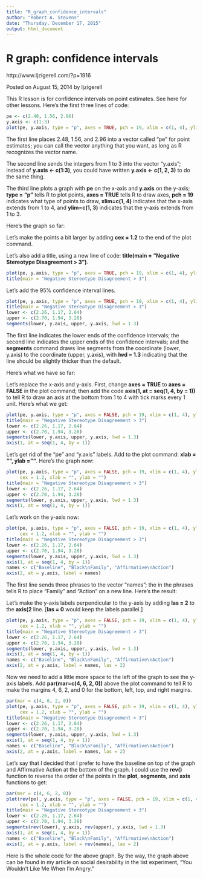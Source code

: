 ---
title: "R_graph_confidence_intervals"
author: "Robert A. Stevens"
date: "Thursday, December 17, 2015"
output: html_document
---

# R graph: confidence intervals

http://www.ljzigerell.com/?p=1916

Posted on August 15, 2014 by ljzigerell 

This R lesson is for confidence intervals on point estimates. See here for other lessons.
Here's the first three lines of code:

```{r}
pe <- c(2.48, 1.56, 2.96)
y.axis <- c(1:3)
plot(pe, y.axis, type = "p", axes = TRUE, pch = 19, xlim = c(1, 4), ylim = c(1, 3))
```

The first line places 2.48, 1.56, and 2.96 into a vector called "pe" for point estimates; you can call the vector anything that you want, as long as R recognizes the vector name.

The second line sends the integers from 1 to 3 into the vector "y.axis"; instead of **y.axis <- c(1:3)**, you could have written **y.axis <- c(1, 2, 3)** to do the same thing.

The third line plots a graph with **pe** on the x-axis and **y.axis** on the y-axis; **type = "p"** tells R to plot points, **axes = TRUE** tells R to draw axes, **pch = 19** indicates what type of points to draw, **xlim=c(1, 4)** indicates that the x-axis extends from 1 to 4, and **ylim=c(1, 3)** indicates that the y-axis extends from 1 to 3.

Here's the graph so far:

Let's make the points a bit larger by adding **cex = 1.2** to the end of the plot command.

Let's also add a title, using a new line of code: **title(main = "Negative Stereotype Disagreement > 3")**.

```{r}
plot(pe, y.axis, type = "p", axes = TRUE, pch = 19, xlim = c(1, 4), ylim = c(1, 3), cex = 1.2)
title(main = "Negative Stereotype Disagreement > 3")
```

Let's add the 95% confidence interval lines.

```{r}
plot(pe, y.axis, type = "p", axes = TRUE, pch = 19, xlim = c(1, 4), ylim = c(1, 3), cex = 1.2)
title(main = "Negative Stereotype Disagreement > 3")
lower <- c(2.26, 1.17, 2.64)
upper <- c(2.70, 1.94, 3.28) 
segments(lower, y.axis, upper, y.axis, lwd = 1.3)
```

The first line indicates the lower ends of the confidence intervals; the second line indicates the upper ends of the confidence intervals; and the **segments** command draws line segments from the coordinate (lower, y.axis) to the coordinate (upper, y.axis), with **lwd = 1.3** indicating that the line should be slightly thicker than the default.

Here's what we have so far:

Let's replace the x-axis and y-axis. First, change **axes = TRUE** to **axes = FALSE** in the plot command; then add the code **axis(1, at = seq(1, 4, by = 1))** to tell R to draw an axis at the bottom from 1 to 4 with tick marks every 1 unit. Here's what we get:

```{r}
plot(pe, y.axis, type = "p", axes = FALSE, pch = 19, xlim = c(1, 4), ylim = c(1, 3), cex = 1.2)
title(main = "Negative Stereotype Disagreement > 3")
lower <- c(2.26, 1.17, 2.64)
upper <- c(2.70, 1.94, 3.28) 
segments(lower, y.axis, upper, y.axis, lwd = 1.3)
axis(1, at = seq(1, 4, by = 1))
```

Let's get rid of the "pe" and "y.axis" labels. Add to the plot command: **xlab = ""**, **ylab = ""**. Here's the graph now:

```{r}
plot(pe, y.axis, type = "p", axes = FALSE, pch = 19, xlim = c(1, 4), ylim = c(1, 3), 
     cex = 1.2, xlab = "", ylab = "")
title(main = "Negative Stereotype Disagreement > 3")
lower <- c(2.26, 1.17, 2.64)
upper <- c(2.70, 1.94, 3.28) 
segments(lower, y.axis, upper, y.axis, lwd = 1.3)
axis(1, at = seq(1, 4, by = 1))
```

Let's work on the y-axis now:


```{r}
plot(pe, y.axis, type = "p", axes = FALSE, pch = 19, xlim = c(1, 4), ylim = c(1, 3), 
     cex = 1.2, xlab = "", ylab = "")
title(main = "Negative Stereotype Disagreement > 3")
lower <- c(2.26, 1.17, 2.64)
upper <- c(2.70, 1.94, 3.28) 
segments(lower, y.axis, upper, y.axis, lwd = 1.3)
axis(1, at = seq(1, 4, by = 1))
names <- c("Baseline", "Black\nFamily", "Affirmative\nAction")
axis(2, at = y.axis, label = names)
```

The first line sends three phrases to the vector "names"; the \n in the phrases tells R to place "Family" and "Action" on a new line. Here's the result:
 
Let's make the y-axis labels perpendicular to the y-axis by adding **las = 2** to the **axis(2** line. [**las = 0** would keep the labels parallel.]

```{r}
plot(pe, y.axis, type = "p", axes = FALSE, pch = 19, xlim = c(1, 4), ylim = c(1, 3), 
     cex = 1.2, xlab = "", ylab = "")
title(main = "Negative Stereotype Disagreement > 3")
lower <- c(2.26, 1.17, 2.64)
upper <- c(2.70, 1.94, 3.28) 
segments(lower, y.axis, upper, y.axis, lwd = 1.3)
axis(1, at = seq(1, 4, by = 1))
names <- c("Baseline", "Black\nFamily", "Affirmative\nAction")
axis(2, at = y.axis, label = names, las = 2)
```

Now we need to add a little more space to the left of the graph to see the y-axis labels. Add **par(mar=c(4, 6, 2, 0))** above the plot command to tell R to make the margins 4, 6, 2, and 0 for the bottom, left, top, and right margins.

```{r}
par(mar = c(4, 6, 2, 0))
plot(pe, y.axis, type = "p", axes = FALSE, pch = 19, xlim = c(1, 4), ylim = c(1, 3), 
     cex = 1.2, xlab = "", ylab = "")
title(main = "Negative Stereotype Disagreement > 3")
lower <- c(2.26, 1.17, 2.64)
upper <- c(2.70, 1.94, 3.28) 
segments(lower, y.axis, upper, y.axis, lwd = 1.3)
axis(1, at = seq(1, 4, by = 1))
names <- c("Baseline", "Black\nFamily", "Affirmative\nAction")
axis(2, at = y.axis, label = names, las = 2)
```

Let's say that I decided that I prefer to have the baseline on top of the graph and Affirmative Action at the bottom of the graph. I could use the **rev()** function to reverse the order of the points in the **plot**, **segments**, and **axis** functions to get:

```{r}
par(mar = c(4, 6, 2, 0))
plot(rev(pe), y.axis, type = "p", axes = FALSE, pch = 19, xlim = c(1, 4), ylim = c(1, 3),
     cex = 1.2, xlab = "", ylab = "")
title(main = "Negative Stereotype Disagreement > 3")
lower <- c(2.26, 1.17, 2.64)
upper <- c(2.70, 1.94, 3.28) 
segments(rev(lower), y.axis, rev(upper), y.axis, lwd = 1.3)
axis(1, at = seq(1, 4, by = 1))
names <- c("Baseline", "Black\nFamily", "Affirmative\nAction")
axis(2, at = y.axis, label = rev(names), las = 2)
```

Here is the whole code for the above graph. By the way, the graph above can be found in my article on social desirability in the list experiment, "You Wouldn't Like Me When I'm Angry."

